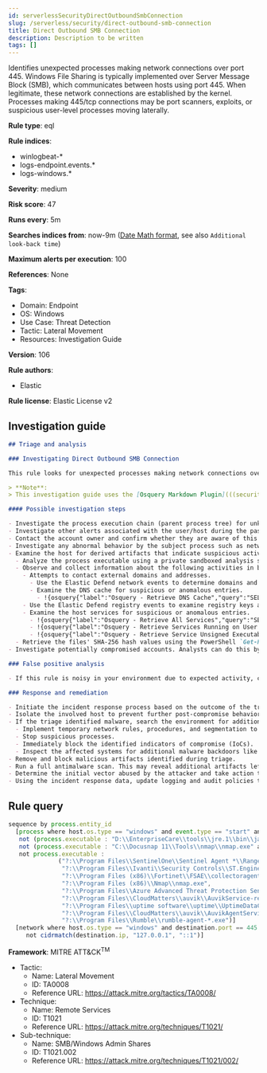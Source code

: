 ```yaml
---
id: serverlessSecurityDirectOutboundSmbConnection
slug: /serverless/security/direct-outbound-smb-connection
title: Direct Outbound SMB Connection
description: Description to be written
tags: []
---
```


<div id="direct-outbound-smb-connection"></div>

Identifies unexpected processes making network connections over port 445. Windows File Sharing is typically implemented over Server Message Block (SMB), which communicates between hosts using port 445. When legitimate, these network connections are established by the kernel. Processes making 445/tcp connections may be port scanners, exploits, or suspicious user-level processes moving laterally.

**Rule type**: eql

**Rule indices**:

* winlogbeat-*
* logs-endpoint.events.*
* logs-windows.*

**Severity**: medium

**Risk score**: 47

**Runs every**: 5m

**Searches indices from**: now-9m ([Date Math format](((ref))/common-options.html#date-math), see also <DocLink id="serverlessSecurityRulesUiCreate" section="set-the-rules-schedule">`Additional look-back time`</DocLink>)

**Maximum alerts per execution**: 100

**References**: None

**Tags**:

* Domain: Endpoint
* OS: Windows
* Use Case: Threat Detection
* Tactic: Lateral Movement
* Resources: Investigation Guide

**Version**: 106

**Rule authors**:

* Elastic

**Rule license**: Elastic License v2

## Investigation guide

```markdown
## Triage and analysis

### Investigating Direct Outbound SMB Connection

This rule looks for unexpected processes making network connections over port 445. Windows file sharing is typically implemented over Server Message Block (SMB), which communicates between hosts using port 445. When legitimate, these network connections are established by the kernel (PID 4). Occurrences of non-system processes using this port can indicate port scanners, exploits, and tools used to move laterally on the environment.

> **Note**:
> This investigation guide uses the [Osquery Markdown Plugin](((security-guide))/invest-guide-run-osquery.html) introduced in Elastic Stack version 8.5.0. Older Elastic Stack versions will display unrendered Markdown in this guide.

#### Possible investigation steps

- Investigate the process execution chain (parent process tree) for unknown processes. Examine their executable files for prevalence, whether they are located in expected locations, and if they are signed with valid digital signatures.
- Investigate other alerts associated with the user/host during the past 48 hours.
- Contact the account owner and confirm whether they are aware of this activity.
- Investigate any abnormal behavior by the subject process such as network connections, registry or file modifications, and any spawned child processes.
- Examine the host for derived artifacts that indicate suspicious activities:
  - Analyze the process executable using a private sandboxed analysis system.
  - Observe and collect information about the following activities in both the sandbox and the alert subject host:
    - Attempts to contact external domains and addresses.
      - Use the Elastic Defend network events to determine domains and addresses contacted by the subject process by filtering by the process' `process.entity_id`.
      - Examine the DNS cache for suspicious or anomalous entries.
        - !{osquery{"label":"Osquery - Retrieve DNS Cache","query":"SELECT * FROM dns_cache"}}
    - Use the Elastic Defend registry events to examine registry keys accessed, modified, or created by the related processes in the process tree.
    - Examine the host services for suspicious or anomalous entries.
      - !{osquery{"label":"Osquery - Retrieve All Services","query":"SELECT description, display_name, name, path, pid, service_type, start_type, status, user_account FROM services"}}
      - !{osquery{"label":"Osquery - Retrieve Services Running on User Accounts","query":"SELECT description, display_name, name, path, pid, service_type, start_type, status, user_account FROM services WHERE\nNOT (user_account LIKE '%LocalSystem' OR user_account LIKE '%LocalService' OR user_account LIKE '%NetworkService' OR\nuser_account == null)\n"}}
      - !{osquery{"label":"Osquery - Retrieve Service Unsigned Executables with Virustotal Link","query":"SELECT concat('https://www.virustotal.com/gui/file/', sha1) AS VtLink, name, description, start_type, status, pid,\nservices.path FROM services JOIN authenticode ON services.path = authenticode.path OR services.module_path =\nauthenticode.path JOIN hash ON services.path = hash.path WHERE authenticode.result != 'trusted'\n"}}
  - Retrieve the files' SHA-256 hash values using the PowerShell `Get-FileHash` cmdlet and search for the existence and reputation of the hashes in resources like VirusTotal, Hybrid-Analysis, CISCO Talos, Any.run, etc.
- Investigate potentially compromised accounts. Analysts can do this by searching for login events (for example, 4624) to the target host after the registry modification.

### False positive analysis

- If this rule is noisy in your environment due to expected activity, consider adding exceptions — preferably with a combination of user and command line conditions.

### Response and remediation

- Initiate the incident response process based on the outcome of the triage.
- Isolate the involved host to prevent further post-compromise behavior.
- If the triage identified malware, search the environment for additional compromised hosts.
  - Implement temporary network rules, procedures, and segmentation to contain the malware.
  - Stop suspicious processes.
  - Immediately block the identified indicators of compromise (IoCs).
  - Inspect the affected systems for additional malware backdoors like reverse shells, reverse proxies, or droppers that attackers could use to reinfect the system.
- Remove and block malicious artifacts identified during triage.
- Run a full antimalware scan. This may reveal additional artifacts left in the system, persistence mechanisms, and malware components.
- Determine the initial vector abused by the attacker and take action to prevent reinfection through the same vector.
- Using the incident response data, update logging and audit policies to improve the mean time to detect (MTTD) and the mean time to respond (MTTR).

```

## Rule query

```js
sequence by process.entity_id
  [process where host.os.type == "windows" and event.type == "start" and process.pid != 4 and
   not (process.executable : "D:\\EnterpriseCare\\tools\\jre.1\\bin\\java.exe" and process.args : "com.emeraldcube.prism.launcher.Invoker") and
   not (process.executable : "C:\\Docusnap 11\\Tools\\nmap\\nmap.exe" and process.args : "smb-os-discovery.nse") and
   not process.executable :
              ("?:\\Program Files\\SentinelOne\\Sentinel Agent *\\Ranger\\SentinelRanger.exe",
               "?:\\Program Files\\Ivanti\\Security Controls\\ST.EngineHost.exe",
               "?:\\Program Files (x86)\\Fortinet\\FSAE\\collectoragent.exe",
               "?:\\Program Files (x86)\\Nmap\\nmap.exe",
               "?:\\Program Files\\Azure Advanced Threat Protection Sensor\\*\\Microsoft.Tri.Sensor.exe",
               "?:\\Program Files\\CloudMatters\\auvik\\AuvikService-release-*\\AuvikService.exe",
               "?:\\Program Files\\uptime software\\uptime\\UptimeDataCollector.exe",
               "?:\\Program Files\\CloudMatters\\auvik\\AuvikAgentService.exe",
               "?:\\Program Files\\Rumble\\rumble-agent-*.exe")]
  [network where host.os.type == "windows" and destination.port == 445 and process.pid != 4 and
     not cidrmatch(destination.ip, "127.0.0.1", "::1")]

```

**Framework**: MITRE ATT&CK<sup>TM</sup>

* Tactic:
    * Name: Lateral Movement
    * ID: TA0008
    * Reference URL: https://attack.mitre.org/tactics/TA0008/
* Technique:
    * Name: Remote Services
    * ID: T1021
    * Reference URL: https://attack.mitre.org/techniques/T1021/
* Sub-technique:
    * Name: SMB/Windows Admin Shares
    * ID: T1021.002
    * Reference URL: https://attack.mitre.org/techniques/T1021/002/

